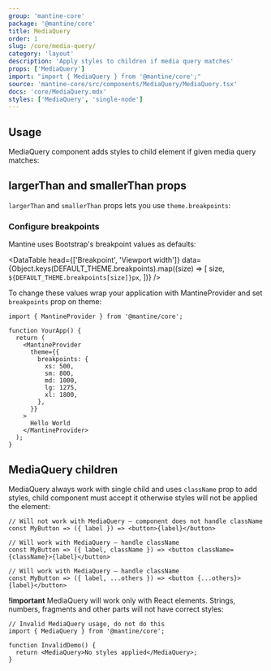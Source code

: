 ```yaml
---
group: 'mantine-core'
package: '@mantine/core'
title: MediaQuery
order: 1
slug: /core/media-query/
category: 'layout'
description: 'Apply styles to children if media query matches'
props: ['MediaQuery']
import: "import { MediaQuery } from '@mantine/core';"
source: 'mantine-core/src/components/MediaQuery/MediaQuery.tsx'
docs: 'core/MediaQuery.mdx'
styles: ['MediaQuery', 'single-node']
---
```



## Usage

MediaQuery component adds styles to child element if given media query matches:

<Demo data={MediaQueryDemos.query} />

## largerThan and smallerThan props

`largerThan` and `smallerThan` props lets you use `theme.breakpoints`:

<Demo data={MediaQueryDemos.usage} />

### Configure breakpoints

Mantine uses Bootstrap's breakpoint values as defaults:

<DataTable
  head={['Breakpoint', 'Viewport width']}
  data={Object.keys(DEFAULT_THEME.breakpoints).map((size) => [
    size,
    `${DEFAULT_THEME.breakpoints[size]}px`,
  ])}
/>

To change these values wrap your application with MantineProvider and set `breakpoints` prop on theme:

```tsx
import { MantineProvider } from '@mantine/core';

function YourApp() {
  return (
    <MantineProvider
      theme={{
        breakpoints: {
          xs: 500,
          sm: 800,
          md: 1000,
          lg: 1275,
          xl: 1800,
        },
      }}
    >
      Hello World
    </MantineProvider>
  );
}
```

## MediaQuery children

MediaQuery always work with single child and uses `className` prop to add styles,
child component must accept it otherwise styles will not be applied the element:

```tsx
// Will not work with MediaQuery – component does not handle className
const MyButton => ({ label }) => <button>{label}</button>

// Will work with MediaQuery – handle className
const MyButton => ({ label, className }) => <button className={className}>{label}</button>

// Will work with MediaQuery – handle className
const MyButton => ({ label, ...others }) => <button {...others}>{label}</button>
```

**!important** MediaQuery will work only with React elements. Strings, numbers, fragments and other parts will
not have correct styles:

```tsx
// Invalid MediaQuery usage, do not do this
import { MediaQuery } from '@mantine/core';

function InvalidDemo() {
  return <MediaQuery>No styles applied</MediaQuery>;
}
```
